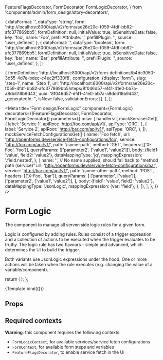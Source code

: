 
  FeatureFlagsDecorator,
  FormDecorator,
  FormLogicDecorator,
} from 'components/admin/form_design/story-decorators';


  {
    dataFormat: '',
    dataType: 'string',
    form: 'http://localhost:8000/api/v2/forms/ae26e20c-f059-4fdf-bb82-afc377869bb5',
    formDefinition: null,
    initialValue: true,
    isSensitiveData: false,
    key: 'foo',
    name: 'Foo',
    prefillAttribute: '',
    prefillPlugin: '',
    source: 'user_defined',
  },
  {
    dataFormat: '',
    dataType: 'boolean',
    form: 'http://localhost:8000/api/v2/forms/ae26e20c-f059-4fdf-bb82-afc377869bb5',
    formDefinition: null,
    initialValue: true,
    isSensitiveData: false,
    key: 'bar',
    name: 'Bar',
    prefillAttribute: '',
    prefillPlugin: '',
    source: 'user_defined',
  },
];

  {
    formDefinition:
      'http://localhost:8000/api/v2/form-definitions/b4de3050-3d55-4d7e-bdec-c4ec2ff330f8',
    configuration: {display: 'form'},
    slug: 'step-1',
    name: 'Step 1',
    url: 'http://localhost:8000/api/v2/forms/ae26e20c-f059-4fdf-bb82-afc377869bb5/steps/8f046d57-ef41-41e0-bb7a-a8dc618b9d43',
    uuid: '8f046d57-ef41-41e0-bb7a-a8dc618b9d43',
    _generatedId: '',
    isNew: false,
    validationErrors: [],
  },
];

<Meta
  title="Form design/FormLogic"
  component={FormLogic}
  decorators={[FeatureFlagsDecorator, FormDecorator, FormLogicDecorator]}
  parameters={{
    msw: {
      handlers: [
        mockServicesGet([
          {
            label: 'Service 1',
            apiRoot: 'http://foo.com/api/v1/',
            apiType: 'ORC',
          },
          {
            label: 'Service 2',
            apiRoot: 'http://bar.com/api/v1/',
            apiType: 'ORC',
          },
        ]),
        mockServiceFetchConfigurationsGet([
          {
            name: 'Foo fetch',
            url: 'http://openforms.dev/service-fetch-configurations/foo',
            service: 'http://foo.com/api/v1/',
            path: '/some-path',
            method: 'GET',
            headers: [['X-Foo', 'foo']],
            queryParams: [['parameter2', ['value1', 'value2']]],
            body: {field1: 'value', field2: 'value2'},
            dataMappingType: 'jq',
            mappingExpression: '.field.nested',
          },
          {
            name: '', // No name supplied, should fall back to "method path (service)"
            url: 'http://openforms.dev/service-fetch-configurations/bar',
            service: 'http://bar.com/api/v1/',
            path: '/some-other-path',
            method: 'POST',
            headers: [['X-Foo', 'bar']],
            queryParams: [
              ['parameter', ['value']],
              ['parameter2', ['value1', 'value2']],
            ],
            body: {field1: 'value', field2: 'value2'},
            dataMappingType: 'JsonLogic',
            mappingExpression: {var: 'field'},
          },
        ]),
      ],
    },
  }}
/>

# Form Logic

The component to manage all server-side logic rules for a given form.

Logic is configured by adding rules. Rules consist of a trigger expression and a collection of
actions to be executed when the trigger evaluates to be truthy. The logic rule has two flavours -
simple and advanced, which determines the UI to build the trigger.

Both variants use JsonLogic expressions under the hood. One or more actions will be taken when the
rule executes (e.g. changing the value of a variable/component).

  return (
    <FormLogic logicRules={logicRules} onChange={onChange} onDelete={onDelete} onAdd={onAdd} />
  );
};

<Canvas>
  <Story
    name="Full functionality"
    args={{
      logicRules: [
        {
          uuid: 'foo',
          _generatedId: 'foo', // consumers should generate this, as it's used for the React key prop if no uuid exists
          _logicType: 'simple',
          form: 'http://localhost:8000/api/v2/forms/ae26e20c-f059-4fdf-bb82-afc377869bb5',
          description: 'Sample rule',
          _mayGenerateDescription: false,
          order: 1,
          jsonLogicTrigger: {'==': [{var: 'foo'}, 'bar']},
          isAdvanced: false,
          actions: [
            {
              action: {type: 'fetch-from-service', value: ''},
              component: '',
              formStep: null,
              formStepUuid: null,
              variable: 'bar',
            },
          ],
        },
      ],
      availableFormVariables: AVAILABLE_FORM_VARIABLES,
      availableFormSteps: AVAILABLE_FORM_STEPS,
    }}
  >
    {Template.bind({})}
  </Story>
</Canvas>

## Props

<ArgsTable of={FormLogic} />

## Required contexts

**Warning**: this component requires the following contexts:

- `FormLogicContext`, for available services/service fetch configurations
- `FormContext`, for available form steps and variables
- `FeatureFlagsDecorator`, to enable service fetch in the UI
